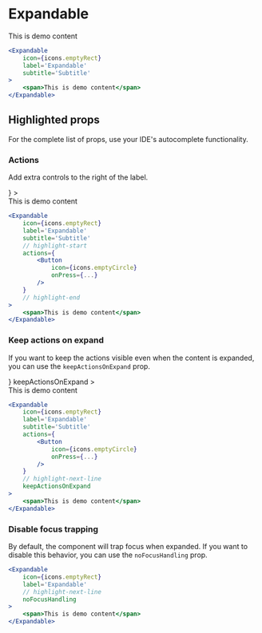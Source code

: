 # Expandable


<ComponentShowcase defaultValue={false}>
	<Expandable
		icon={icons.emptyRect}
		label='Expandable'
		subtitle='Subtitle'
	>
		<div className='es:w-full es:rounded-lg es:bg-gray-100 es:text-sm es:p-4 es:min-h-40'>
			<span>This is demo content</span>
		</div>
	</Expandable>
</ComponentShowcase>

```jsx
<Expandable
	icon={icons.emptyRect}
	label='Expandable'
	subtitle='Subtitle'
>
	<span>This is demo content</span>
</Expandable>
```

## Highlighted props

For the complete list of props, use your IDE's autocomplete functionality.

### Actions

Add extra controls to the right of the label.

<ComponentShowcase defaultValue={false}>
	<Expandable
		icon={icons.emptyRect}
		label='Expandable'
		subtitle='Subtitle'
		actions={<Button icon={icons.emptyCircle} />}
	>
		<div className='es:w-full es:rounded-lg es:bg-gray-100 es:text-sm es:p-4 es:min-h-40'>
			<span>This is demo content</span>
		</div>
	</Expandable>
</ComponentShowcase>

```jsx
<Expandable
	icon={icons.emptyRect}
	label='Expandable'
	subtitle='Subtitle'
	// highlight-start
	actions={
		<Button
			icon={icons.emptyCircle}
			onPress={...}
		/>
	}
	// highlight-end
>
	<span>This is demo content</span>
</Expandable>
```

### Keep actions on expand

If you want to keep the actions visible even when the content is expanded, you can use the `keepActionsOnExpand` prop.

<ComponentShowcase defaultValue={false}>
	<Expandable
		icon={icons.emptyRect}
		label='Expandable'
		subtitle='Subtitle'
		actions={<Button icon={icons.emptyCircle} />}
		keepActionsOnExpand
	>
		<div className='es:w-full es:rounded-lg es:bg-gray-100 es:text-sm es:p-4 es:min-h-40'>
			<span>This is demo content</span>
		</div>
	</Expandable>
</ComponentShowcase>

```jsx
<Expandable
	icon={icons.emptyRect}
	label='Expandable'
	subtitle='Subtitle'
	actions={
		<Button
			icon={icons.emptyCircle}
			onPress={...}
		/>
	}
	// highlight-next-line
	keepActionsOnExpand
>
	<span>This is demo content</span>
</Expandable>
```

### Disable focus trapping

By default, the component will trap focus when expanded.
If you want to disable this behavior, you can use the `noFocusHandling` prop.

```jsx
<Expandable
	icon={icons.emptyRect}
	label='Expandable'
	// highlight-next-line
	noFocusHandling
>
	<span>This is demo content</span>
</Expandable>
```
